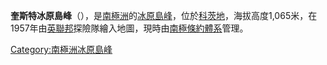 {{Coord|81|31|S|28|10|W||display=title}}

'''奎斯特冰原島峰'''（{{lang-en|Quest Nunatak}}），是[[南極洲|南極洲]]的[[冰原島峰|冰原島峰]]，位於[[科茨地|科茨地]]，海拔高度1,065米，在1957年由[[英聯邦|英聯邦]]探險隊繪入地圖，現時由[[南極條約體系|南極條約體系]]管理。

{{DEFAULTSORT:Quest Nunatak}}
[[Category:南極洲冰原島峰|Category:南極洲冰原島峰]]


{{CoatsLand-geo-stub}}